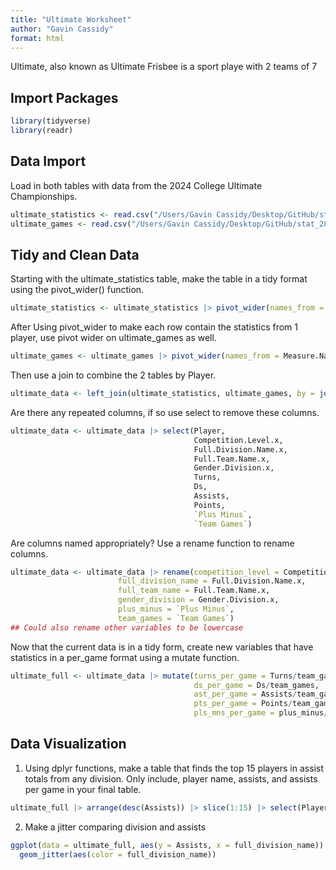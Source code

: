 ```yaml
---
title: "Ultimate Worksheet"
author: "Gavin Cassidy"
format: html
---
```


Ultimate, also known as Ultimate Frisbee is a sport playe with 2 teams of 7

## Import Packages

```r
library(tidyverse)
library(readr)
```

## Data Import

Load in both tables with data from the 2024 College Ultimate Championships.
```r
ultimate_statistics <- read.csv("/Users/Gavin Cassidy/Desktop/GitHub/stat_289_score2/gacass21/Ultimate/data_repo/ultimate_total.csv")
ultimate_games <- read.csv("/Users/Gavin Cassidy/Desktop/GitHub/stat_289_score2/gacass21/Ultimate/data_repo/ultimate_per_game.csv")
```


## Tidy and Clean Data

Starting with the ultimate_statistics table, make the table in a tidy format using the pivot_wider() function.

```r
ultimate_statistics <- ultimate_statistics |> pivot_wider(names_from = Measure.Names, values_from = Measure.Values)
```

After Using pivot_wider to make each row contain the statistics from 1 player, use pivot wider on ultimate_games as well.

```r
ultimate_games <- ultimate_games |> pivot_wider(names_from = Measure.Names, values_from = Measure.Values)
```

Then use a join to combine the 2 tables by Player.

```r
ultimate_data <- left_join(ultimate_statistics, ultimate_games, by = join_by(Player))
```

Are there any repeated columns, if so use select to remove these columns.

```r
ultimate_data <- ultimate_data |> select(Player, 
                                         Competition.Level.x, 
                                         Full.Division.Name.x, 
                                         Full.Team.Name.x, 
                                         Gender.Division.x, 
                                         Turns, 
                                         Ds, 
                                         Assists, 
                                         Points, 
                                         `Plus Minus`, 
                                         `Team Games`)
```

Are columns named appropriately? Use a rename function to rename columns.

```r
ultimate_data <- ultimate_data |> rename(competition_level = Competition.Level.x, 
                        full_division_name = Full.Division.Name.x, 
                        full_team_name = Full.Team.Name.x,
                        gender_division = Gender.Division.x,
                        plus_minus = `Plus Minus`,
                        team_games = `Team Games`)
## Could also rename other variables to be lowercase
```


Now that the current data is in a tidy form, create new variables that have statistics in a per_game format using a mutate function.

```r
ultimate_full <- ultimate_data |> mutate(turns_per_game = Turns/team_games, 
                                         ds_per_game = Ds/team_games,
                                         ast_per_game = Assists/team_games,
                                         pts_per_game = Points/team_games,
                                         pls_mns_per_game = plus_minus/team_games)
```

## Data Visualization

1. Using dplyr functions, make a table that finds the top 15 players in assist totals from any division. Only include, player name, assists, and assists per game in your final table.

```r
ultimate_full |> arrange(desc(Assists)) |> slice(1:15) |> select(Player, Assists, ast_per_game)
```


2. Make a jitter comparing division and assists

```r
ggplot(data = ultimate_full, aes(y = Assists, x = full_division_name)) +
  geom_jitter(aes(color = full_division_name))
```









